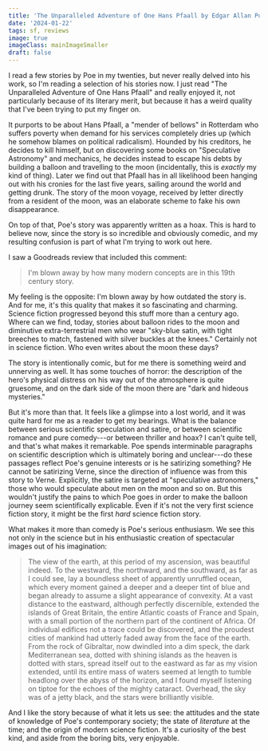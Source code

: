 ```yaml
---
title: 'The Unparalleled Adventure of One Hans Pfaall by Edgar Allan Poe (1835)'
date: '2024-01-22'
tags: sf, reviews
image: true
imageClass: mainImageSmaller
draft: false
---
```


I read a few stories by Poe in my twenties, but never really delved into his work, so I'm reading a selection of his stories now. I just read "The Unparalleled Adventure of One Hans Pfaall" and really enjoyed it, not particularly because of its literary merit, but because it has a weird quality that I've been trying to put my finger on.

It purports to be about Hans Pfaall, a "mender of bellows" in Rotterdam who suffers poverty when demand for his services completely dries up (which he somehow blames on political radicalism). Hounded by his creditors, he decides to kill himself, but on discovering some books on "Speculative Astronomy" and mechanics, he decides instead to escape his debts by building a balloon and travelling to the moon (incidentally, this is _exactly_ my kind of thing). Later we find out that Pfaall has in all likelihood been hanging out with his cronies for the last five years, sailing around the world and getting drunk. The story of the moon voyage, received by letter directly from a resident of the moon, was an elaborate scheme to fake his own disappearance.

On top of that, Poe's story was apparently written as a hoax. This is hard to believe now, since the story is so incredible and obviously comedic, and my resulting confusion is part of what I'm trying to work out here.

I saw a Goodreads review that included this comment:

> I'm blown away by how many modern concepts are in this 19th century story.

My feeling is the opposite: I'm blown away by how outdated the story is. And for me, it's this quality that makes it so fascinating and charming. Science fiction progressed beyond this stuff more than a century ago. Where can we find, today, stories about balloon rides to the moon and diminutive extra-terrestrial men who wear "sky-blue satin, with tight breeches to match, fastened with silver buckles at the knees." Certainly not in science fiction. Who even writes about the moon these days?

The story is intentionally comic, but for me there is something weird and unnerving as well. It has some touches of horror: the description of the hero's physical distress on his way out of the atmosphere is quite gruesome, and on the dark side of the moon there are "dark and hideous mysteries."

But it's more than that. It feels like a glimpse into a lost world, and it was quite hard for me as a reader to get my bearings. What is the balance between serious scientific speculation and satire, or between scientific romance and pure comedy---or between thriller and hoax? I can't quite tell, and that's what makes it remarkable. Poe spends interminable paragraphs on scientific description which is ultimately boring and unclear---do these passages reflect Poe's genuine interests or is he satirizing something? He cannot be satirizing Verne, since the direction of influence was from this story to Verne. Explicitly, the satire is targeted at "speculative astronomers," those who would speculate about men on the moon and so on. But this wouldn't justify the pains to which Poe goes in order to make the balloon journey seem scientifically explicable. Even if it's not the very first science fiction story, it might be the first _hard_ science fiction story.

What makes it more than comedy is Poe's serious enthusiasm. We see this not only in the science but in his enthusiastic creation of spectacular images out of his imagination:

> The view of the earth, at this period of my ascension, was beautiful indeed. To the westward, the northward, and the southward, as far as I could see, lay a boundless sheet of apparently unruffled ocean, which every moment gained a deeper and a deeper tint of blue and began already to assume a slight appearance of convexity. At a vast distance to the eastward, although perfectly discernible, extended the islands of Great Britain, the entire Atlantic coasts of France and Spain, with a small portion of the northern part of the continent of Africa. Of individual edifices not a trace could be discovered, and the proudest cities of mankind had utterly faded away from the face of the earth. From the rock of Gibraltar, now dwindled into a dim speck, the dark Mediterranean sea, dotted with shining islands as the heaven is dotted with stars, spread itself out to the eastward as far as my vision extended, until its entire mass of waters seemed at length to tumble headlong over the abyss of the horizon, and I found myself listening on tiptoe for the echoes of the mighty cataract. Overhead, the sky was of a jetty black, and the stars were brilliantly visible.

And I like the story because of what it lets us see: the attitudes and the state of knowledge of Poe's contemporary society; the state of _literature_ at the time; and the origin of modern science fiction. It's a curiosity of the best kind, and aside from the boring bits, very enjoyable.